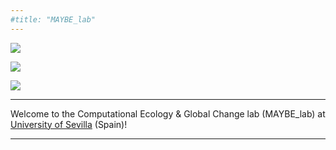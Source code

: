 ```yaml
---
#title: "MAYBE_lab"
---
```


![](images/MAYBE_lab_logo.png){fig-align="center"}

![](images/MAYBE_lab_name.png){fig-align="center"}

![](images/Grazalema_panoramic.jpg){fig-align="center"}

------------------------------------------------------------------------

Welcome to the Computational Ecology & Global Change lab (MAYBE_lab) at [University of Sevilla](https://www.us.es) (Spain)!

------------------------------------------------------------------------
